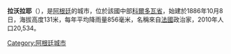 {{Coord|34|7|S|63|24|W|display=title}}

'''拉沃拉耶'''（{{lang-es|Laboulaye}}），是[[阿根廷|阿根廷]]的城市，位於該國中部[[科爾多瓦省_(阿根廷)|科爾多瓦省]]，始建於1886年10月8日，海拔高度131米，每年平均降雨量856毫米，名稱來自[[法國|法國]]政治家，2010年人口20,534。

{{Argentina-geo-stub}}
[[Category:阿根廷城市|Category:阿根廷城市]]